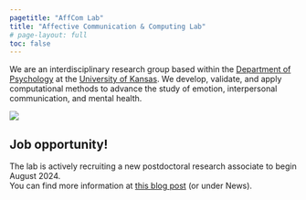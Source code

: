 ---
pagetitle: "AffCom Lab"
title: "Affective Communication & Computing Lab"
# page-layout: full
toc: false
---

::: {.lead}
  We are an [interdisciplinary]{.fw-bolder} research group based within the [Department of Psychology](https://psych.ku.edu){.text-primary .text-decoration-none .fw-semibold} at the [University of Kansas](https://ku.edu){.text-primary .text-decoration-none .fw-semibold}. We develop, validate, and apply [computational methods]{.fw-bolder} to advance the study of [emotion]{.fw-bolder}, [interpersonal communication]{.fw-bolder}, and [mental health]{.fw-bolder}.
:::

![](./img/showcase.svg){.hero}

::: {.callout-note}
## Job opportunity!

The lab is actively recruiting a new postdoctoral research associate to begin August 2024.<br />
You can find more information at [this blog post](./posts/postdoc2024) (or under News).
:::
